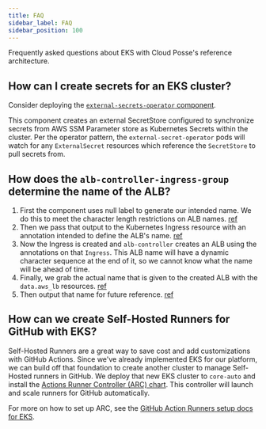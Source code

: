 ```yaml
---
title: FAQ
sidebar_label: FAQ
sidebar_position: 100
---
```


<Intro>
Frequently asked questions about EKS with Cloud Posse's reference architecture.
</Intro>

## How can I create secrets for an EKS cluster?

Consider deploying the [`external-secrets-operator` component](/components/library/aws/eks/external-secrets-operator).

This component creates an external SecretStore configured to synchronize secrets from AWS SSM Parameter store as
Kubernetes Secrets within the cluster. Per the operator pattern, the `external-secret-operator` pods will watch for any
`ExternalSecret` resources which reference the `SecretStore` to pull secrets from.

## How does the `alb-controller-ingress-group` determine the name of the ALB?

1. First the component uses null label to generate our intended name. We do this to meet the character length
   restrictions on ALB names.
   [ref](https://github.com/cloudposse/terraform-aws-components/blob/master/modules/eks/alb-controller-ingress-group/main.tf#L75-L83)
2. Then we pass that output to the Kubernetes Ingress resource with an annotation intended to define the ALB's name.
   [ref](https://github.com/cloudposse/terraform-aws-components/blob/master/modules/eks/alb-controller-ingress-group/main.tf#L98)
3. Now the Ingress is created and `alb-controller` creates an ALB using the annotations on that `Ingress`. This ALB name
   will have a dynamic character sequence at the end of it, so we cannot know what the name will be ahead of time.
4. Finally, we grab the actual name that is given to the created ALB with the `data.aws_lb` resources.
   [ref](https://github.com/cloudposse/terraform-aws-components/blob/master/modules/eks/alb-controller-ingress-group/main.tf#L169)
5. Then output that name for future reference.
   [ref](https://github.com/cloudposse/terraform-aws-components/blob/master/modules/eks/alb-controller-ingress-group/main.tf#L36)

## How can we create Self-Hosted Runners for GitHub with EKS?

Self-Hosted Runners are a great way to save cost and add customizations with GitHub Actions. Since we've already
implemented EKS for our platform, we can build off that foundation to create another cluster to manage Self-Hosted
runners in GitHub. We deploy that new EKS cluster to `core-auto` and install the
[Actions Runner Controller (ARC) chart](https://github.com/actions/actions-runner-controller). This controller will
launch and scale runners for GitHub automatically.

For more on how to set up ARC, see the
[GitHub Action Runners setup docs for EKS](/reference-architecture/setup/github-actions-runners/).
